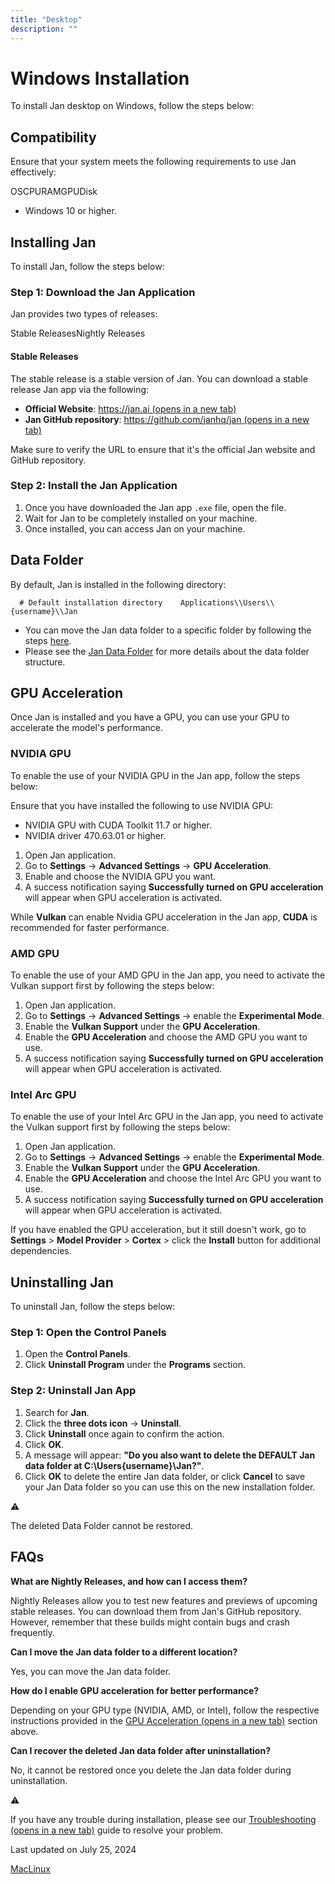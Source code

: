 ```yaml
---
title: "Desktop"
description: ""
---
```


# Windows Installation

To install Jan desktop on Windows, follow the steps below:

## Compatibility[](#compatibility)

Ensure that your system meets the following requirements to use Jan effectively:

OSCPURAMGPUDisk

*   Windows 10 or higher.

## Installing Jan[](#installing-jan)

To install Jan, follow the steps below:

### Step 1: Download the Jan Application[](#step-1-download-the-jan-application)

Jan provides two types of releases:

Stable ReleasesNightly Releases

#### Stable Releases

The stable release is a stable version of Jan. You can download a stable release Jan app via the following:

*   **Official Website**: [https://jan.ai (opens in a new tab)](https://jan.ai/)
*   **Jan GitHub repository**: [https://github.com/janhq/jan (opens in a new tab)](https://github.com/janhq/jan)

Make sure to verify the URL to ensure that it's the official Jan website and GitHub repository.

### Step 2: Install the Jan Application[](#step-2-install-the-jan-application)

1.  Once you have downloaded the Jan app `.exe` file, open the file.
2.  Wait for Jan to be completely installed on your machine.
3.  Once installed, you can access Jan on your machine.

## Data Folder[](#data-folder)

By default, Jan is installed in the following directory:

`   # Default installation directory    Applications\\Users\\{username}\\Jan            `

*   You can move the Jan data folder to a specific folder by following the steps [here](/docs/settings#access-the-jan-data-folder).
*   Please see the [Jan Data Folder](/docs/data-folder) for more details about the data folder structure.

## GPU Acceleration[](#gpu-acceleration)

Once Jan is installed and you have a GPU, you can use your GPU to accelerate the model's performance.

### NVIDIA GPU[](#nvidia-gpu)

To enable the use of your NVIDIA GPU in the Jan app, follow the steps below:

Ensure that you have installed the following to use NVIDIA GPU:

*   NVIDIA GPU with CUDA Toolkit 11.7 or higher.
*   NVIDIA driver 470.63.01 or higher.

1.  Open Jan application.
2.  Go to **Settings** -> **Advanced Settings** -> **GPU Acceleration**.
3.  Enable and choose the NVIDIA GPU you want.
4.  A success notification saying **Successfully turned on GPU acceleration** will appear when GPU acceleration is activated.

While **Vulkan** can enable Nvidia GPU acceleration in the Jan app, **CUDA** is recommended for faster performance.

### AMD GPU[](#amd-gpu)

To enable the use of your AMD GPU in the Jan app, you need to activate the Vulkan support first by following the steps below:

1.  Open Jan application.
2.  Go to **Settings** -> **Advanced Settings** -> enable the **Experimental Mode**.
3.  Enable the **Vulkan Support** under the **GPU Acceleration**.
4.  Enable the **GPU Acceleration** and choose the AMD GPU you want to use.
5.  A success notification saying **Successfully turned on GPU acceleration** will appear when GPU acceleration is activated.

### Intel Arc GPU[](#intel-arc-gpu)

To enable the use of your Intel Arc GPU in the Jan app, you need to activate the Vulkan support first by following the steps below:

1.  Open Jan application.
2.  Go to **Settings** -> **Advanced Settings** -> enable the **Experimental Mode**.
3.  Enable the **Vulkan Support** under the **GPU Acceleration**.
4.  Enable the **GPU Acceleration** and choose the Intel Arc GPU you want to use.
5.  A success notification saying **Successfully turned on GPU acceleration** will appear when GPU acceleration is activated.

If you have enabled the GPU acceleration, but it still doesn't work, go to **Settings** > **Model Provider** > **Cortex** > click the **Install** button for additional dependencies.

## Uninstalling Jan[](#uninstalling-jan)

To uninstall Jan, follow the steps below:

### Step 1: Open the Control Panels[](#step-1-open-the-control-panels)

1.  Open the **Control Panels**.
2.  Click **Uninstall Program** under the **Programs** section.

### Step 2: Uninstall Jan App[](#step-2-uninstall-jan-app)

1.  Search for **Jan**.
2.  Click the **three dots icon** -> **Uninstall**.
3.  Click **Uninstall** once again to confirm the action.
4.  Click **OK**.
5.  A message will appear: **"Do you also want to delete the DEFAULT Jan data folder at C:\\Users{username}\\Jan?"**.
6.  Click **OK** to delete the entire Jan data folder, or click **Cancel** to save your Jan Data folder so you can use this on the new installation folder.

⚠️

The deleted Data Folder cannot be restored.

## FAQs[](#faqs)

**What are Nightly Releases, and how can I access them?**

Nightly Releases allow you to test new features and previews of upcoming stable releases. You can download them from Jan's GitHub repository. However, remember that these builds might contain bugs and crash frequently.

**Can I move the Jan data folder to a different location?**

Yes, you can move the Jan data folder.

**How do I enable GPU acceleration for better performance?**

Depending on your GPU type (NVIDIA, AMD, or Intel), follow the respective instructions provided in the [GPU Acceleration (opens in a new tab)](https://www.notion.so/docs/desktop/windows#gpu-acceleration) section above.

**Can I recover the deleted Jan data folder after uninstallation?**

No, it cannot be restored once you delete the Jan data folder during uninstallation.

⚠️

If you have any trouble during installation, please see our [Troubleshooting (opens in a new tab)](https://www.notion.so/docs/troubleshooting) guide to resolve your problem.

Last updated on July 25, 2024

[Mac](/docs/desktop/mac "Mac")[Linux](/docs/desktop/linux "Linux")